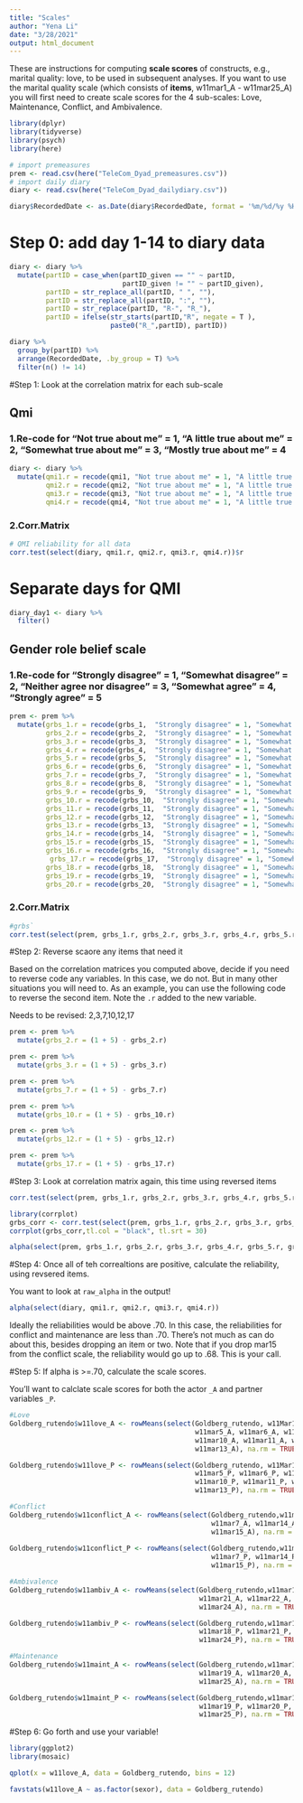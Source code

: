 ```yaml
---
title: "Scales"
author: "Yena Li"
date: "3/28/2021"
output: html_document
---
```


These are instructions for computing **scale scores** of constructs, e.g., marital quality: love, to be used in subsequent analyses. If you want to use the marital quality scale (which consists of **items**, w11mar1_A - w11mar25_A) you will first need to create scale scores for the 4 sub-scales: Love, Maintenance, Conflict, and Ambivalence.


```r
library(dplyr)
library(tidyverse)
library(psych)
library(here)
```

```r
# import premeasures
prem <- read.csv(here("TeleCom_Dyad_premeasures.csv"))
# import daily diary
diary <- read.csv(here("TeleCom_Dyad_dailydiary.csv"))
```

```r
diary$RecordedDate <- as.Date(diary$RecordedDate, format = '%m/%d/%y %H:%M')
```



# Step 0: add day 1-14 to diary data

```r
diary <- diary %>%
  mutate(partID = case_when(partID_given == "" ~ partID,
                            partID_given != "" ~ partID_given),
         partID = str_replace_all(partID, " ", ""),
         partID = str_replace_all(partID, ":", ""),
         partID = str_replace(partID, "R-", "R_"),
         partID = ifelse(str_starts(partID,"R", negate = T ),
                         paste0("R_",partID), partID))
```


```r
diary %>%
  group_by(partID) %>%
  arrange(RecordedDate, .by_group = T) %>%
  filter(n() != 14)
```



#Step 1: Look at the correlation matrix for each sub-scale



## Qmi

### 1.Re-code for "Not true about me" = 1, "A little true about me" = 2, "Somewhat true about me" = 3, "Mostly true about me" = 4

```r
diary <- diary %>%
  mutate(qmi1.r = recode(qmi1, "Not true about me" = 1, "A little true about me" = 2, "Somewhat true about me" = 3, "Mostly true about me" = 4),
         qmi2.r = recode(qmi2, "Not true about me" = 1, "A little true about me" = 2, "Somewhat true about me" = 3, "Mostly true about me" = 4),
         qmi3.r = recode(qmi3, "Not true about me" = 1, "A little true about me" = 2, "Somewhat true about me" = 3, "Mostly true about me" = 4),
         qmi4.r = recode(qmi4, "Not true about me" = 1, "A little true about me" = 2, "Somewhat true about me" = 3, "Mostly true about me" = 4))
```



### 2.Corr.Matrix

```r
# QMI reliability for all data
corr.test(select(diary, qmi1.r, qmi2.r, qmi3.r, qmi4.r))$r
```

# Separate days for QMI

```r
diary_day1 <- diary %>%
  filter()
```





## Gender role belief scale

### 1.Re-code for "Strongly disagree" = 1, "Somewhat disagree" = 2, "Neither agree nor disagree" = 3, "Somewhat agree" = 4, "Strongly agree" = 5

```r
prem <- prem %>%
  mutate(grbs_1.r = recode(grbs_1,  "Strongly disagree" = 1, "Somewhat disagree" = 2, "Neither agree nor disagree" = 3, "Somewhat agree" = 4, "Strongly agree" = 5),
         grbs_2.r = recode(grbs_2,  "Strongly disagree" = 1, "Somewhat disagree" = 2, "Neither agree nor disagree" = 3, "Somewhat agree" = 4, "Strongly agree" = 5),
         grbs_3.r = recode(grbs_3,  "Strongly disagree" = 1, "Somewhat disagree" = 2, "Neither agree nor disagree" = 3, "Somewhat agree" = 4, "Strongly agree" = 5),
         grbs_4.r = recode(grbs_4,  "Strongly disagree" = 1, "Somewhat disagree" = 2, "Neither agree nor disagree" = 3, "Somewhat agree" = 4, "Strongly agree" = 5),
         grbs_5.r = recode(grbs_5,  "Strongly disagree" = 1, "Somewhat disagree" = 2, "Neither agree nor disagree" = 3, "Somewhat agree" = 4, "Strongly agree" = 5),
         grbs_6.r = recode(grbs_6,  "Strongly disagree" = 1, "Somewhat disagree" = 2, "Neither agree nor disagree" = 3, "Somewhat agree" = 4, "Strongly agree" = 5),
         grbs_7.r = recode(grbs_7,  "Strongly disagree" = 1, "Somewhat disagree" = 2, "Neither agree nor disagree" = 3, "Somewhat agree" = 4, "Strongly agree" = 5),
         grbs_8.r = recode(grbs_8,  "Strongly disagree" = 1, "Somewhat disagree" = 2, "Neither agree nor disagree" = 3, "Somewhat agree" = 4, "Strongly agree" = 5),
         grbs_9.r = recode(grbs_9,  "Strongly disagree" = 1, "Somewhat disagree" = 2, "Neither agree nor disagree" = 3, "Somewhat agree" = 4, "Strongly agree" = 5),
         grbs_10.r = recode(grbs_10,  "Strongly disagree" = 1, "Somewhat disagree" = 2, "Neither agree nor disagree" = 3, "Somewhat agree" = 4, "Strongly agree" = 5),
         grbs_11.r = recode(grbs_11,  "Strongly disagree" = 1, "Somewhat disagree" = 2, "Neither agree nor disagree" = 3, "Somewhat agree" = 4, "Strongly agree" = 5),
         grbs_12.r = recode(grbs_12,  "Strongly disagree" = 1, "Somewhat disagree" = 2, "Neither agree nor disagree" = 3, "Somewhat agree" = 4, "Strongly agree" = 5),
         grbs_13.r = recode(grbs_13,  "Strongly disagree" = 1, "Somewhat disagree" = 2, "Neither agree nor disagree" = 3, "Somewhat agree" = 4, "Strongly agree" = 5),
         grbs_14.r = recode(grbs_14,  "Strongly disagree" = 1, "Somewhat disagree" = 2, "Neither agree nor disagree" = 3, "Somewhat agree" = 4, "Strongly agree" = 5),
         grbs_15.r = recode(grbs_15,  "Strongly disagree" = 1, "Somewhat disagree" = 2, "Neither agree nor disagree" = 3, "Somewhat agree" = 4, "Strongly agree" = 5),
         grbs_16.r = recode(grbs_16,  "Strongly disagree" = 1, "Somewhat disagree" = 2, "Neither agree nor disagree" = 3, "Somewhat agree" = 4, "Strongly agree" = 5),
          grbs_17.r = recode(grbs_17,  "Strongly disagree" = 1, "Somewhat disagree" = 2, "Neither agree nor disagree" = 3, "Somewhat agree" = 4, "Strongly agree" = 5),
         grbs_18.r = recode(grbs_18,  "Strongly disagree" = 1, "Somewhat disagree" = 2, "Neither agree nor disagree" = 3, "Somewhat agree" = 4, "Strongly agree" = 5),
         grbs_19.r = recode(grbs_19,  "Strongly disagree" = 1, "Somewhat disagree" = 2, "Neither agree nor disagree" = 3, "Somewhat agree" = 4, "Strongly agree" = 5),
         grbs_20.r = recode(grbs_20,  "Strongly disagree" = 1, "Somewhat disagree" = 2, "Neither agree nor disagree" = 3, "Somewhat agree" = 4, "Strongly agree" = 5))
```




### 2.Corr.Matrix

```r
#grbs`
corr.test(select(prem, grbs_1.r, grbs_2.r, grbs_3.r, grbs_4.r, grbs_5.r, grbs_6.r, grbs_7.r, grbs_8.r, grbs_9.r, grbs_10.r, grbs_11.r, grbs_12.r, grbs_13.r, grbs_14.r, grbs_15.r, grbs_16.r, grbs_17.r, grbs_18.r, grbs_19.r, grbs_20.r))$r
```

#Step 2: Reverse scaore any items that need it

Based on the correlation matrices you computed above, decide if you need to reverse code any variables. In this case, we do not. But in many other situations you will need to. As an example, you can use the following code to reverse the second item. Note the `.r` added to the new variable. 

Needs to be revised: 2,3,7,10,12,17

```r
prem <- prem %>%
  mutate(grbs_2.r = (1 + 5) - grbs_2.r)
```

```r
prem <- prem %>%
  mutate(grbs_3.r = (1 + 5) - grbs_3.r)
```

```r
prem <- prem %>%
  mutate(grbs_7.r = (1 + 5) - grbs_7.r)
```

```r
prem <- prem %>%
  mutate(grbs_10.r = (1 + 5) - grbs_10.r)
```

```r
prem <- prem %>%
  mutate(grbs_12.r = (1 + 5) - grbs_12.r)
```

```r
prem <- prem %>%
  mutate(grbs_17.r = (1 + 5) - grbs_17.r)
```

#Step 3: Look at correlation matrix again, this time using reversed items

```r
corr.test(select(prem, grbs_1.r, grbs_2.r, grbs_3.r, grbs_4.r, grbs_5.r, grbs_6.r, grbs_7.r, grbs_8.r, grbs_9.r, grbs_10.r, grbs_11.r, grbs_12.r, grbs_13.r, grbs_14.r, grbs_15.r, grbs_16.r, grbs_17.r, grbs_18.r, grbs_19.r, grbs_20.r))$r
```

```r
library(corrplot)
grbs_corr <- corr.test(select(prem, grbs_1.r, grbs_2.r, grbs_3.r, grbs_4.r, grbs_5.r, grbs_6.r, grbs_7.r, grbs_8.r, grbs_9.r, grbs_10.r, grbs_11.r, grbs_12.r, grbs_13.r, grbs_14.r, grbs_15.r, grbs_16.r, grbs_17.r, grbs_18.r, grbs_19.r, grbs_20.r))$r
corrplot(grbs_corr,tl.col = "black", tl.srt = 30)
```



```r
alpha(select(prem, grbs_1.r, grbs_2.r, grbs_3.r, grbs_4.r, grbs_5.r, grbs_6.r, grbs_7.r, grbs_8.r, grbs_9.r, grbs_10.r, grbs_11.r, grbs_12.r, grbs_13.r, grbs_14.r, grbs_15.r, grbs_16.r, grbs_17.r, grbs_18.r, grbs_19.r, grbs_20.r))
```





#Step 4: Once all of teh correaltions are positive, calculate the reliability, using revsered items. 

You want to look at `raw_alpha` in the output!

```r
alpha(select(diary, qmi1.r, qmi2.r, qmi3.r, qmi4.r))
```

Ideally the reliabilities would be above .70. In this case, the reliabilities for conflict and maintenance are less than .70. There's not much as can do about this, besides dropping an item or two. Note that if you drop mar15 from the conflict scale, the reliability would go up to .68. This is your call. 

#Step 5: If alpha is >=.70, calculate the scale scores. 

You'll want to calclate scale scores for both the actor `_A` and partner variables `_P`.

```r
#Love
Goldberg_rutendo$w11love_A <- rowMeans(select(Goldberg_rutendo, w11Mar1_A, w11mar3_A, 
                                              w11mar5_A, w11mar6_A, w11mar8_A, w11mar9_A, 
                                              w11mar10_A, w11mar11_A, w11mar12_A, 
                                              w11mar13_A), na.rm = TRUE)

Goldberg_rutendo$w11love_P <- rowMeans(select(Goldberg_rutendo, w11Mar1_P, w11mar3_P, 
                                              w11mar5_P, w11mar6_P, w11mar8_P, w11mar9_P, 
                                              w11mar10_P, w11mar11_P, w11mar12_P, 
                                              w11mar13_P), na.rm = TRUE)
```

```r
#Conflict
Goldberg_rutendo$w11conflict_A <- rowMeans(select(Goldberg_rutendo,w11mar2_A, w11mar4_A, 
                                                  w11mar7_A, w11mar14_A, 
                                                  w11mar15_A), na.rm = TRUE)
                                           
Goldberg_rutendo$w11conflict_P <- rowMeans(select(Goldberg_rutendo,w11mar2_P, w11mar4_P, 
                                                  w11mar7_P, w11mar14_P, 
                                                  w11mar15_P), na.rm = TRUE)
```

```r
#Ambivalence
Goldberg_rutendo$w11ambiv_A <- rowMeans(select(Goldberg_rutendo,w11mar16_A, w11mar18_A, 
                                               w11mar21_A, w11mar22_A, 
                                               w11mar24_A), na.rm = TRUE)

Goldberg_rutendo$w11ambiv_P <- rowMeans(select(Goldberg_rutendo,w11mar16_P, 
                                               w11mar18_P, w11mar21_P, w11mar22_P, 
                                               w11mar24_P), na.rm = TRUE)
```

```r
#Maintenance
Goldberg_rutendo$w11maint_A <- rowMeans(select(Goldberg_rutendo,w11mar17_A, 
                                               w11mar19_A, w11mar20_A, w11mar23_A, 
                                               w11mar25_A), na.rm = TRUE)

Goldberg_rutendo$w11maint_P <- rowMeans(select(Goldberg_rutendo,w11mar17_P, 
                                               w11mar19_P, w11mar20_P, w11mar23_P, 
                                               w11mar25_P), na.rm = TRUE)
```

#Step 6: Go forth and use your variable!

```r
library(ggplot2)
library(mosaic)
```

```r
qplot(x = w11love_A, data = Goldberg_rutendo, bins = 12)
```

```r
favstats(w11love_A ~ as.factor(sexor), data = Goldberg_rutendo)
```


